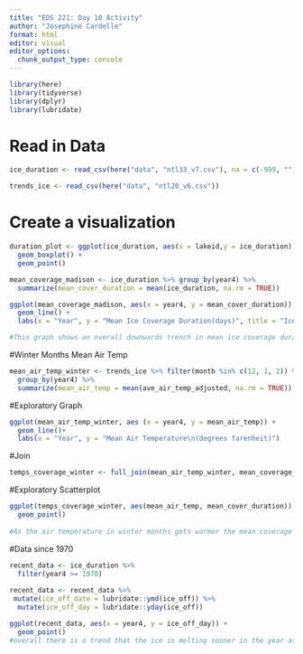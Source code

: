 ```yaml
---
title: "EDS 221: Day 10 Activity"
author: "Josephine Cardelle"
format: html
editor: visual
editor_options: 
  chunk_output_type: console
---
```


```r
library(here)
library(tidyverse)
library(dplyr)
library(lubridate)
```

# Read in Data
```r
ice_duration <- read_csv(here("data", "ntl33_v7.csv"), na = c(-999, ""))

trends_ice <- read_csv(here("data", "ntl20_v6.csv"))
```

# Create a visualization
```r
duration_plot <- ggplot(ice_duration, aes(x = lakeid,y = ice_duration)) +
  geom_boxplot() +
  geom_point()
```

```r
mean_coverage_madison <- ice_duration %>% group_by(year4) %>%
  summarize(mean_cover_duration = mean(ice_duration, na.rm = TRUE))
```

```r
ggplot(mean_coverage_madison, aes(x = year4, y = mean_cover_duration)) +
  geom_line() +
  labs(x = "Year", y = "Mean Ice Coverage Duration(days)", title = "Ice Coverage By Year")

#This graph shows an overall downwards trench in mean ice coverage duration
```

#Winter Months Mean Air Temp
```r
mean_air_temp_winter <- trends_ice %>% filter(month %in% c(12, 1, 2)) %>%
  group_by(year4) %>%
  summarize(mean_air_temp = mean(ave_air_temp_adjusted, na.rm = TRUE)) 
```

#Exploratory Graph
```r
ggplot(mean_air_temp_winter, aes (x = year4, y = mean_air_temp)) +
  geom_line()+
  labs(x = "Year", y = "Mean Air Temperature\n(degrees farenheit)")
```

#Join
```r
temps_coverage_winter <- full_join(mean_air_temp_winter, mean_coverage_madison)
```

#Exploratory Scatterplot
```r
ggplot(temps_coverage_winter, aes(mean_air_temp, mean_cover_duration)) +
  geom_point()
 
#As the air temperature in winter months gets warmer the mean coverage decreases
```

#Data since 1970
```r
recent_data <- ice_duration %>%
  filter(year4 >= 1970)
  
recent_data <- recent_data %>%
 mutate(ice_off_date = lubridate::ymd(ice_off)) %>%
  mutate(ice_off_day = lubridate::yday(ice_off))

ggplot(recent_data, aes(x = year4, y = ice_off_day)) +
  geom_point()
#overall there is a trend that the ice is melting sooner in the year as time passes
```

